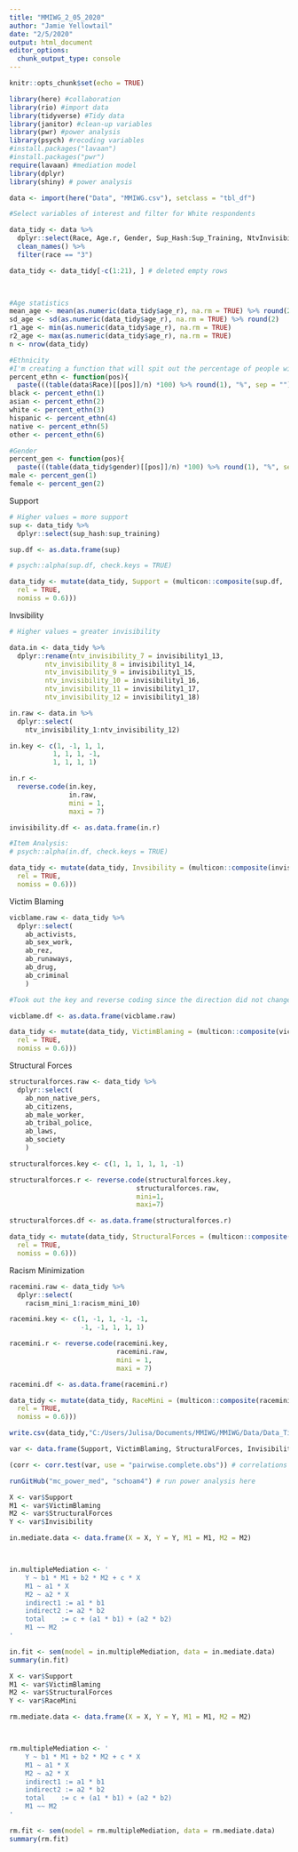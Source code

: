 ```yaml
---
title: "MMIWG_2_05_2020"
author: "Jamie Yellowtail"
date: "2/5/2020"
output: html_document
editor_options: 
  chunk_output_type: console
---
```


```r
knitr::opts_chunk$set(echo = TRUE)
```

```r

library(here) #collaboration
library(rio) #import data
library(tidyverse) #Tidy data
library(janitor) #clean-up variables
library(pwr) #power analysis
library(psych) #recoding variables
#install.packages("lavaan")
#install.packages("pwr")
require(lavaan) #mediation model
library(dplyr)
library(shiny) # power analysis 

data <- import(here("Data", "MMIWG.csv"), setclass = "tbl_df")

```

```r

#Select variables of interest and filter for White respondents

data_tidy <- data %>%
  dplyr::select(Race, Age.r, Gender, Sup_Hash:Sup_Training, NtvInvisibility_1:Invisibility1_18, IN_Violence, RacismMini_1:RacismMini_10, AB_Activists:AB_Laws) %>%
  clean_names() %>%
  filter(race == "3")

data_tidy <- data_tidy[-c(1:21), ] # deleted empty rows

 


```

```r
#Age statistics
mean_age <- mean(as.numeric(data_tidy$age_r), na.rm = TRUE) %>% round(2)
sd_age <- sd(as.numeric(data_tidy$age_r), na.rm = TRUE) %>% round(2)
r1_age <- min(as.numeric(data_tidy$age_r), na.rm = TRUE)
r2_age <- max(as.numeric(data_tidy$age_r), na.rm = TRUE)
n <- nrow(data_tidy)

#Ethnicity
#I'm creating a function that will spit out the percentage of people with a given ethnicity, including a % sign (For the entire data set)
percent_ethn <- function(pos){
  paste(((table(data$Race)[[pos]]/n) *100) %>% round(1), "%", sep = "")}
black <- percent_ethn(1)
asian <- percent_ethn(2)
white <- percent_ethn(3)
hispanic <- percent_ethn(4)
native <- percent_ethn(5)
other <- percent_ethn(6)

#Gender 
percent_gen <- function(pos){
  paste(((table(data_tidy$gender)[[pos]]/n) *100) %>% round(1), "%", sep = "")}
male <- percent_gen(1)
female <- percent_gen(2) 


```


Support
```r
# Higher values = more support
sup <- data_tidy %>%
  dplyr::select(sup_hash:sup_training)

sup.df <- as.data.frame(sup)

# psych::alpha(sup.df, check.keys = TRUE)

data_tidy <- mutate(data_tidy, Support = (multicon::composite(sup.df,
  rel = TRUE,
  nomiss = 0.6)))
```

Invsibility
```r
# Higher values = greater invisibility

data.in <- data_tidy %>%
  dplyr::rename(ntv_invisibility_7 = invisibility1_13,
         ntv_invisibility_8 = invisibility1_14,
         ntv_invisibility_9 = invisibility1_15,
         ntv_invisibility_10 = invisibility1_16,
         ntv_invisibility_11 = invisibility1_17,
         ntv_invisibility_12 = invisibility1_18)

in.raw <- data.in %>%
  dplyr::select(
    ntv_invisibility_1:ntv_invisibility_12)

in.key <- c(1, -1, 1, 1,
           1, 1, 1, -1,
           1, 1, 1, 1)

in.r <-
  reverse.code(in.key,
               in.raw,
               mini = 1,
               maxi = 7)

invisibility.df <- as.data.frame(in.r)

#Item Analysis:
# psych::alpha(in.df, check.keys = TRUE)

data_tidy <- mutate(data_tidy, Invsibility = (multicon::composite(invisibility.df,
  rel = TRUE,
  nomiss = 0.6)))
```

Victim Blaming
```r
vicblame.raw <- data_tidy %>%
  dplyr::select(
    ab_activists,
    ab_sex_work,
    ab_rez,
    ab_runaways,
    ab_drug,
    ab_criminal
    )

#Took out the key and reverse coding since the direction did not change for any of these values. 

vicblame.df <- as.data.frame(vicblame.raw)

data_tidy <- mutate(data_tidy, VictimBlaming = (multicon::composite(vicblame.df,
  rel = TRUE,
  nomiss = 0.6)))

```

Structural Forces
```r
structuralforces.raw <- data_tidy %>%
  dplyr::select(
    ab_non_native_pers,
    ab_citizens,
    ab_male_worker,
    ab_tribal_police,
    ab_laws,
    ab_society
    )

structuralforces.key <- c(1, 1, 1, 1, 1, -1)

structuralforces.r <- reverse.code(structuralforces.key,
                                structuralforces.raw,
                                mini=1,
                                maxi=7)

structuralforces.df <- as.data.frame(structuralforces.r)

data_tidy <- mutate(data_tidy, StructuralForces = (multicon::composite(structuralforces.df,
  rel = TRUE,
  nomiss = 0.6)))
```

Racism Minimization
```r
racemini.raw <- data_tidy %>%
  dplyr::select(
    racism_mini_1:racism_mini_10)

racemini.key <- c(1, -1, 1, -1, -1,
                  -1, -1, 1, 1, 1)

racemini.r <- reverse.code(racemini.key,
                           racemini.raw,
                           mini = 1,
                           maxi = 7)

racemini.df <- as.data.frame(racemini.r)

data_tidy <- mutate(data_tidy, RaceMini = (multicon::composite(racemini.df,
  rel = TRUE,
  nomiss = 0.6)))

```

```r
write.csv(data_tidy,"C:/Users/Julisa/Documents/MMIWG/MMIWG/Data/Data_Tidy.csv", row.names = TRUE)
```


```r
var <- data.frame(Support, VictimBlaming, StructuralForces, Invisibility, RaceMini)

(corr <- corr.test(var, use = "pairwise.complete.obs")) # correlations for power analysis
```

```r
runGitHub("mc_power_med", "schoam4") # run power analysis here
```


```r

X <- var$Support
M1 <- var$VictimBlaming
M2 <- var$StructuralForces
Y <- var$Invisibility

in.mediate.data <- data.frame(X = X, Y = Y, M1 = M1, M2 = M2)



in.multipleMediation <- '
    Y ~ b1 * M1 + b2 * M2 + c * X
    M1 ~ a1 * X
    M2 ~ a2 * X
    indirect1 := a1 * b1
    indirect2 := a2 * b2
    total    := c + (a1 * b1) + (a2 * b2)
    M1 ~~ M2 
'

in.fit <- sem(model = in.multipleMediation, data = in.mediate.data)
summary(in.fit)    

```

```r

X <- var$Support
M1 <- var$VictimBlaming
M2 <- var$StructuralForces
Y <- var$RaceMini

rm.mediate.data <- data.frame(X = X, Y = Y, M1 = M1, M2 = M2)



rm.multipleMediation <- '
    Y ~ b1 * M1 + b2 * M2 + c * X
    M1 ~ a1 * X
    M2 ~ a2 * X
    indirect1 := a1 * b1
    indirect2 := a2 * b2
    total    := c + (a1 * b1) + (a2 * b2)
    M1 ~~ M2 
'

rm.fit <- sem(model = rm.multipleMediation, data = rm.mediate.data)
summary(rm.fit)    

```
